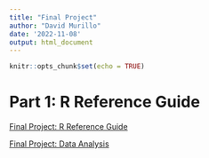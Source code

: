 ---
title: "Final Project"
author: "David Murillo"
date: '2022-11-08'
output: html_document
---

```{r setup, include=FALSE}
knitr::opts_chunk$set(echo = TRUE)
```

# Part 1: R Reference Guide

[Final Project: R Reference Guide](final_R_reference.html)

[Final Project: Data Analysis](Part_2_Data_Analysis.html)

